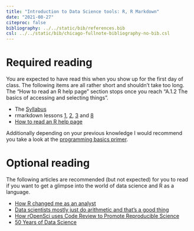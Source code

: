 ```yaml
---
title: "Introduction to Data Science tools: R, R Markdown"
date: "2021-08-27"
citeproc: false
bibliography: ../../static/bib/references.bib
csl: ../../static/bib/chicago-fullnote-bibliography-no-bib.csl
---
```


# Required reading

You are expected to have read this when you show up for the first day of class. The following items are all rather short and shouldn't take too long.
The "How to read an R help page" section stops once you reach "A.1.2 The basics of accessing and selecting things".

- The [Syllabus](/PM566/syllabus)
- rmarkdown lessons [1](https://rmarkdown.rstudio.com/lesson-1.html), [2](https://rmarkdown.rstudio.com/lesson-2.html), [3](https://rmarkdown.rstudio.com/lesson-3.html) and [8](https://rmarkdown.rstudio.com/lesson-8.html)
- [How to read an R help page](https://socviz.co/appendix.html#a-little-more-about-r)

Additionally depending on your previous knowledge I would recommend you take a look at the [programming basics primer](https://rstudio.cloud/learn/primers/1.2).

# Optional reading

The following articles are recommended (but not expected) for you to read if you want to get a glimpse into the world of data science and R as a language.

- [How R changed me as an analyst](https://nhsrcommunity.com/blog/how-r-changed-me-as-an-analyst/)
- [Data scientists mostly just do arithmetic and that’s a good thing](https://m.signalvnoise.com/data-scientists-mostly-just-do-arithmetic-and-thats-a-good-thing/)
- [How rOpenSci uses Code Review to Promote Reproducible Science](https://ropensci.org/blog/2017/09/01/nf-softwarereview/)
- [50 Years of Data Science](https://www.tandfonline.com/doi/full/10.1080/10618600.2017.1384734)
